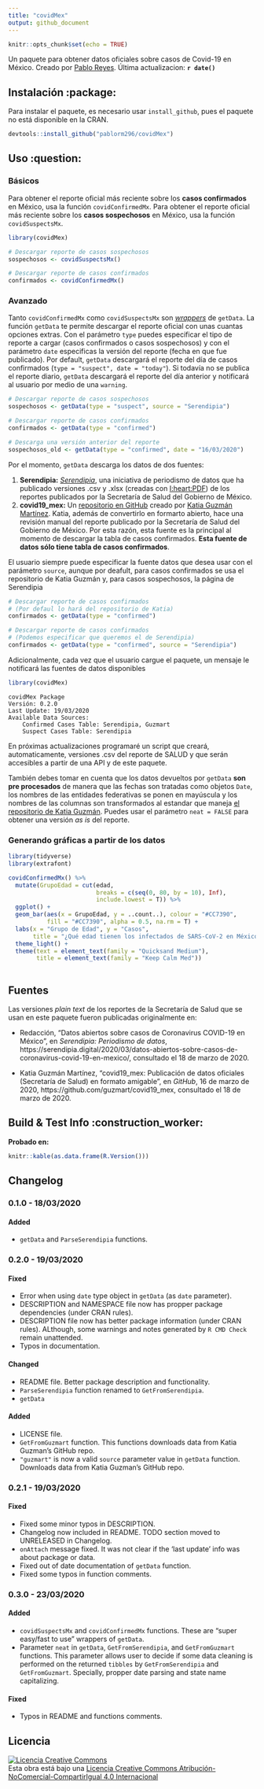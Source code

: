 ```yaml
---
title: "covidMex"
output: github_document
---
```


```r
knitr::opts_chunk$set(echo = TRUE)
```

Un paquete para obtener datos oficiales sobre casos de Covid-19 en México. Creado por [Pablo Reyes](https://twitter.com/pablorm296). Última actualizacion: __`r date()`__

## Instalación  :package:

Para instalar el paquete, es necesario usar `install_github`, pues el paquete no está disponible en la CRAN.

```r
devtools::install_github("pablorm296/covidMex")
```

## Uso  :question:

### Básicos

Para obtener el reporte oficial más reciente sobre los **casos confirmados** en México, usa la función `covidConfirmedMx`. Para obtener el reporte oficial más reciente sobre los **casos sospechosos** en México, usa la función `covidSuspectsMx`.

```r
library(covidMex)

# Descargar reporte de casos sospechosos
sospechosos <- covidSuspectsMx()

# Descargar reporte de casos confirmados
confirmados <- covidConfirmedMx()
```

### Avanzado

Tanto `covidConfirmedMx` como `covidSuspectsMx` son [_wrappers_](https://stat.ethz.ch/pipermail/r-help/2008-March/158393.html) de `getData`. La función `getData` te permite descargar el reporte oficial con unas cuantas opciones extras. Con el parámetro `type` puedes especificar el tipo de reporte a cargar (casos confirmados o casos sospechosos) y con el parámetro `date` especificas la versión del reporte (fecha en que fue publicado). Por default, `getData` descargará el reporte del día de casos confirmados (`type = "suspect", date = "today"`). Si todavía no se publica el reporte diario, `getData` descargará el reporte del día anterior y notificará al usuario por medio de una `warning`.

```r
# Descargar reporte de casos sospechosos
sospechosos <- getData(type = "suspect", source = "Serendipia")

# Descargar reporte de casos confirmados
confirmados <- getData(type = "confirmed")

# Descarga una versión anterior del reporte
sospechosos_old <- getData(type = "confirmed", date = "16/03/2020")
```

Por el momento, `getData` descarga los datos de dos fuentes:

1. **Serendipia:** _[Serendipia](https://serendipia.digital/2020/03/datos-abiertos-sobre-casos-de-coronavirus-covid-19-en-mexico/)_, una iniciativa de periodismo de datos que ha publicado versiones .csv y .xlsx (creadas con [I:heart:PDF](https://www.ilovepdf.com/es)) de los reportes publicados por la Secretaría de Salud del Gobierno de México.
2. **covid19_mex:** Un [repositorio en GitHub](https://github.com/guzmart/covid19_mex) creado por [Katia Guzmán Martínez](https://twitter.com/guzmart_). Katia, además de convertirlo en formarto abierto, hace una revisión manual del reporte publicado por la Secretaría de Salud del Gobierno de México. Por esta razón, esta fuente es la principal al momento de descargar la tabla de casos confirmados. **Esta fuente de datos sólo tiene tabla de casos confirmados**.

El usuario siempre puede especificar la fuente datos que desea usar con el parámetro `source`, aunque por deafult, para casos confirmados se usa el repositorio de Katia Guzmán y, para casos sospechosos, la página de Serendipia

```r
# Descargar reporte de casos confirmados 
# (Por defaul lo hará del repositorio de Katia)
confirmados <- getData(type = "confirmed")

# Descargar reporte de casos confirmados 
# (Podemos especificar que queremos el de Serendipia)
confirmados <- getData(type = "confirmed", source = "Serendipia")
```

Adicionalmente, cada vez que el usuario cargue el paquete, un mensaje le notificará las fuentes de datos disponibles

```r
library(covidMex)
```
```
covidMex Package
Versión: 0.2.0
Last Update: 19/03/2020
Available Data Sources:
    Confirmed Cases Table: Serendipia, Guzmart
    Suspect Cases Table: Serendipia
```

En próximas actualizaciones programaré un script que creará, automaticamente, versiones .csv del reporte de SALUD y que serán accesibles a partir de una API y de este paquete.

También debes tomar en cuenta que los datos devueltos por `getData` **son pre procesados** de manera que las fechas son tratadas como objetos `Date`, los nombres de las entidades federativas se ponen en mayúscula y los nombres de las columnas son transformados al estandar que maneja [el repositorio de Katia Guzmán](https://github.com/guzmart/covid19_mex). Puedes usar el parámetro `neat = FALSE` para obtener una versión _as is_ del reporte.

### Generando gráficas a partir de los datos

```r
library(tidyverse)
library(extrafont)
```

```r
covidConfirmedMx() %>%
  mutate(GrupoEdad = cut(edad, 
                         breaks = c(seq(0, 80, by = 10), Inf),
                         include.lowest = T)) %>%
  ggplot() +
  geom_bar(aes(x = GrupoEdad, y = ..count..), colour = "#CC7390", 
           fill = "#CC7390", alpha = 0.5, na.rm = T) +
  labs(x = "Grupo de Edad", y = "Casos",
       title = "¿Qué edad tienen los infectados de SARS-CoV-2 en México?") +
  theme_light() + 
  theme(text = element_text(family = "Quicksand Medium"),
        title = element_text(family = "Keep Calm Med"))
  
```

## Fuentes

Las versiones _plain text_ de los reportes de la Secretaría de Salud que se usan en este paquete fueron publicadas originalmente en:

* Redacción, "Datos abiertos sobre casos de Coronavirus COVID-19 en México", en _Serendipia: Periodismo de datos_, https://serendipia.digital/2020/03/datos-abiertos-sobre-casos-de-coronavirus-covid-19-en-mexico/, consultado el 18 de marzo de 2020.

* Katia Guzmán Martínez, "covid19_mex: Publicación de datos oficiales (Secretaría de Salud) en formato amigable", en _GitHub_, 16 de marzo de 2020, https://github.com/guzmart/covid19_mex, consultado el 18 de marzo de 2020.

## Build & Test Info  :construction_worker:

__Probado en:__

```r
knitr::kable(as.data.frame(R.Version()))
```

## Changelog

### 0.1.0 - 18/03/2020

#### Added

* `getData` and `ParseSerendipia` functions.

### 0.2.0 - 19/03/2020

#### Fixed

* Error when using `date` type object in `getData` (as `date` parameter).
* DESCRIPTION and NAMESPACE file now has propper package dependencies (under CRAN rules). 
* DESCRIPTION file now has better package information (under CRAN rules). ALthough, some warnings and notes generated by `R CMD Check` remain unattended.
* Typos in documentation.

#### Changed

* README file. Better package description and functionality.
* `ParseSerendipia` function renamed to `GetFromSerendipia`.
* `getData`

#### Added

* LICENSE file.
* `GetFromGuzmart` function. This functions downloads data from Katia Guzman's GitHub repo.
* `"guzmart"` is now a valid `source` parameter value in `getData` function. Downloads data from Katia Guzman's GitHub repo.

### 0.2.1 - 19/03/2020

#### Fixed

* Fixed some minor typos in DESCRIPTION.
* Changelog now included in README. TODO section moved to UNRELEASED in Changelog.
* `onAttach` message fixed. It was not clear if the 'last update' info was about package or data.
* Fixed out of date documentation of `getData` function.
* Fixed some typos in function comments.

### 0.3.0 - 23/03/2020

#### Added

* `covidSuspectsMx` and `covidConfirmedMx` functions. These are "super easy/fast to use" wrappers of `getData`. 
* Parameter `neat` in `getData`, `GetFromSerendipia`, and `GetFromGuzmart` functions. This parameter allows user to decide if some data cleaning is performed on the returned `tibbles` by `GetFromSerendipia` and `GetFromGuzmart`. Specially, propper date parsing and state name capitalizing. 

#### Fixed

* Typos in README and functions comments.

## Licencia

<a rel="license" href="http://creativecommons.org/licenses/by-nc-sa/4.0/"><img alt="Licencia Creative Commons" style="border-width:0" src="https://i.creativecommons.org/l/by-nc-sa/4.0/88x31.png" /></a><br />Esta obra está bajo una <a rel="license" href="http://creativecommons.org/licenses/by-nc-sa/4.0/">Licencia Creative Commons Atribución-NoComercial-CompartirIgual 4.0 Internacional</a>
